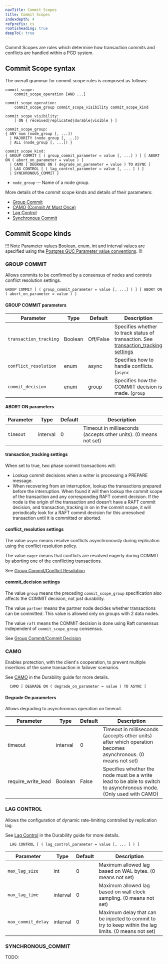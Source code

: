 ```yaml
---
navTitle: Commit Scopes
title: Commit Scopes
indexdepth: 4
refprefix: cs
rootisheading: true
deepToC: true
---
```


Commit Scopes are rules which determine how transaction commits and conflicts are handled within a PGD system.

## Commit Scope syntax

The overall grammar for commit scope rules is composed as follows:

```
commit_scope:
    commit_scope_operation [AND ...]

commit_scope_operation:
    commit_scope_group commit_scope_visibility commit_scope_kind

commit_scope_visibility:
    [ ON { received|replicated|durable|visible } ]

commit_scope_group:
{ ANY num (node_group [, ...])
  | MAJORITY (node_group [, ...])
  | ALL (node_group [, ...]) }

commit_scope_kind:
{ GROUP COMMIT [ ( group_commit_parameter = value [, ...] ) ] [ ABORT ON ( abort_on_parameter = value ) ]
  | CAMO [ DEGRADE ON ( degrade_on_parameter = value ) TO ASYNC ]
  | LAG CONTROL [ ( lag_control_parameter = value [, ... ] ) ] 
  | SYNCHRONOUS_COMMIT }
```

* `node_group` &mdash; Name of a node group.

More details of the commit scope kinds and details of their parameters:

* [Group Commit](#group-commit)  
* [CAMO (Commit At Most Once)](#camo)  
* [Lag Control](#lag-control) 
* [Synchronous Commit](#synchronous-commit)


## Commit Scope kinds

!!! Note Parameter values 
Boolean, enum, int and interval values are specified using the [Postgres GUC Parameter value conventions](https://www.postgresql.org/docs/current/config-setting.html#CONFIG-SETTING-NAMES-VALUES). 
!!!

### GROUP COMMIT

Allows commits to be confirmed by a consensus of nodes and controls conflict resolution settings.

```
GROUP COMMIT [ ( group_commit_parameter = value [, ...] ) ] [ ABORT ON ( abort_on_parameter = value ) ]
```

#### GROUP COMMIT parameters
 Parameter | Type | Default | Description
 --- | --- | --- | ---
 `transaction_tracking` | Boolean | Off/False | Specifies whether to track status of transaction. See [transaction_tracking settings](#transaction_tracking_settings)
 `conflict_resolution` | enum | async | Specifies how to handle conflicts. (`async`|`eager`).  See [conflict_resolution settings](#conflict_resolution_settings)
 `commit_decision` | enum | group | Specifies how the COMMIT decision is made. (`group`|`partner`|`raft`). See [commit_decision settings](#commit_decision_settings)


#### ABORT ON parameters

 Parameter | Type | Default | Description 
 --- | --- | --- | ---
 `timeout` | interval | 0 | Timeout in milliseconds (accepts other units).  (0 means not set)

#### transaction_tracking settings

When set to true, two phase commit transactions will:
* Lookup commit decisions when a writer is processing a PREPARE message.
* When recovering from an interruption, lookup the transactions prepared before the interruption. When found it will then lookup the commit scope of the transaction and any corresponding RAFT commit decision. If the node is the origin of the transaction and doesn't have a RAFT commit decision, and transaction_tracking in on in the commit scope, it will periodically look for a RAFT commit decision for this unresolved transaction until it is committed or aborted.

#### conflict_resolution settings

The value `async` means resolve conflicts asynchronously during replication using the conflict resolution policy.

The value `eager` means that conflicts are resolved eagerly during COMMIT by aborting one of the conflicting transactions.

See [Group Commit/Conflict Resolution](group-commit#conflict_resolution)

#### commit_decision settings
 
The value `group` means the preceding `commit_scope_group` specification also affects the COMMIT decision, not just durability. 

The value `partner`  means the partner node decides whether transactions can be committed. This value is allowed only on groups with 2 data nodes. 

The value `raft` means the COMMIT decision is done using Raft consensus independent of `commit_scope_group` consensus.

See [Group Commit/Commit Decision](group-commit#commit_decision)


### CAMO

Enables protection, with the client's cooperation, to prevent multiple insertions of the same transaction in failover scenarios.

See [CAMO](../durability/camo) in the Durability guide for more details.

```
  CAMO [ DEGRADE ON ( degrade_on_parameter = value ) TO ASYNC ]
```

#### Degrade On parameters

Allows degrading to asynchronous operation on timeout.

 Parameter | Type | Default | Description
 --- | --- | --- | ----
 timeout | interval | 0 | Timeout in milliseconds (accepts other units) after which operation becomes asynchronous. (0 means not set)
 require_write_lead | Boolean | False | Specifies whether the node must be a write lead to be able to switch to asynchronous mode. (Only used with CAMO)

### LAG CONTROL


Allows the configuration of dynamic rate-limiting controlled by replication lag.

See [Lag Control](../durability/lag-control) in the Durability guide for more details.

```
  LAG CONTROL [ ( lag_control_parameter = value [, ... ] ) ] 
```

 Parameter | Type | Default | Description
 --- | --- | --- | --- 
 `max_lag_size` | int | 0 | Maximum allowed lag based on WAL bytes.  (0 means not set)
 `max_lag_time` | interval | 0 | Maximum allowed lag based on wall clock sampling.  (0 means not set)
 `max_commit_delay` | interval | 0 | Maximum delay that can be injected to commit to try to keep within the lag limits.  (0 means not set)

### SYNCHRONOUS_COMMIT

TODO:
